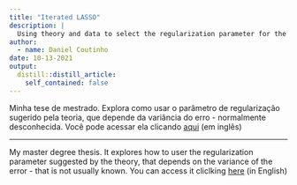 ```yaml
---
title: "Iterated LASSO"
description: |
  Using theory and data to select the regularization parameter for the LASSO.
author:
  - name: Daniel Coutinho
date: 10-13-2021
output:
  distill::distill_article:
    self_contained: false
---
```



Minha tese de mestrado. Explora como usar o parâmetro de regularização sugerido pela teoria, que depende da variância do erro - normalmente desconhecida. Você pode acessar ela clicando [aqui]() (em inglês)

---

My master degree thesis. It explores how to user the regularization parameter suggested by the theory, that depends on the variance of the error - that is not usually known. You can access it cliclking [here]() (in English)


